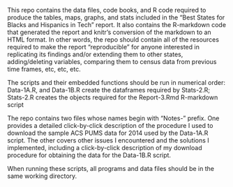 This repo contains the data files, code books, and R code required to produce the tables, maps, graphs, and stats included in the "Best States for Blacks and Hispanics in Tech" report. It also contains the R-markdown code that generated the report and knitr's conversion of the markdown to an HTML format. In other words, the repo should contain all of the resources required to make the report "reproducible" for anyone interested in replicating its findings and/or extending them to other states, adding/deleting variables, comparing them to census data from previous time frames, etc, etc, etc.

The scripts and their embedded functions should be run in numerical order: Data-1A.R, and Data-1B.R create the dataframes required by Stats-2.R; Stats-2.R creates the objects required for the Report-3.Rmd R-markdown script 

The repo contains two files whose names begin with "Notes-" prefix. One provides a detailed click-by-click description of the procedure I used to download the sample ACS PUMS data for 2014 used by the Data-1A.R script. The other covers other issues I encountered and the solutions I implemented, including a click-by-click description of my download procedure for obtaining the data for the Data-1B.R script.

When running these scripts, all programs and data files should be in the same working directory.

